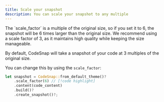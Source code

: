 ```yaml
---
title: Scale your snapshot
description: You can scale your snapshot to any multiple
---
```


<Callout title="Warning" type="warn">
  The `scale_factor` is a multiple of the original size, so if you set it to 6,
  the snapshot will be 6 times larger than the original size. We recommend using
  a scale factor of 3, as it maintains high quality while keeping the size
  manageable.
</Callout>

By default, CodeSnap will take a snapshot of your code at 3 multiples of the original size.

You can change this by using the `scale_factor`:

```rust
let snapshot = CodeSnap::from_default_theme()?
    .scale_factor(6) // [!code highlight]
    .content(code_content)
    .build()?
    .create_snapshot()?;
```
